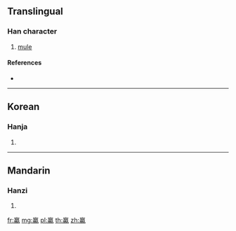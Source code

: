 {{character info/new}}
==Translingual==

===Han character===
{{Han char|rn=187|rad=馬|as=13|sn=23|four=|canj=YNSQF}}

# [[mule]]

====References====
* {{Han ref|kx=1445.410|dkj=45025|dj=1970.140|hdz=32128.080|uh=9A58|ud=39512}}

----

==Korean==

===Hanja===
{{ko-hanja|hangeul=[[라]]>[[나]]|eumhun=|rv=ra>na|mr=ra>na|y=la>na}}

# {{defn|lang=ko|sort=馬13}}

----

==Mandarin==

===Hanzi===
{{cmn-hanzi|pin=[[luó]] ([[luo2]])|wg=lo<sup>2</sup>}}

# {{defn|lang=cmn|sort=馬13}}

[[fr:驘]]
[[mg:驘]]
[[pl:驘]]
[[th:驘]]
[[zh:驘]]